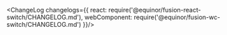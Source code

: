 
<Meta title="Input/Switch/Changelog" />

<ChangeLog changelogs={{
  react: require('@equinor/fusion-react-switch/CHANGELOG.md'), 
  webComponent: require('@equinor/fusion-wc-switch/CHANGELOG.md')
}}/>
